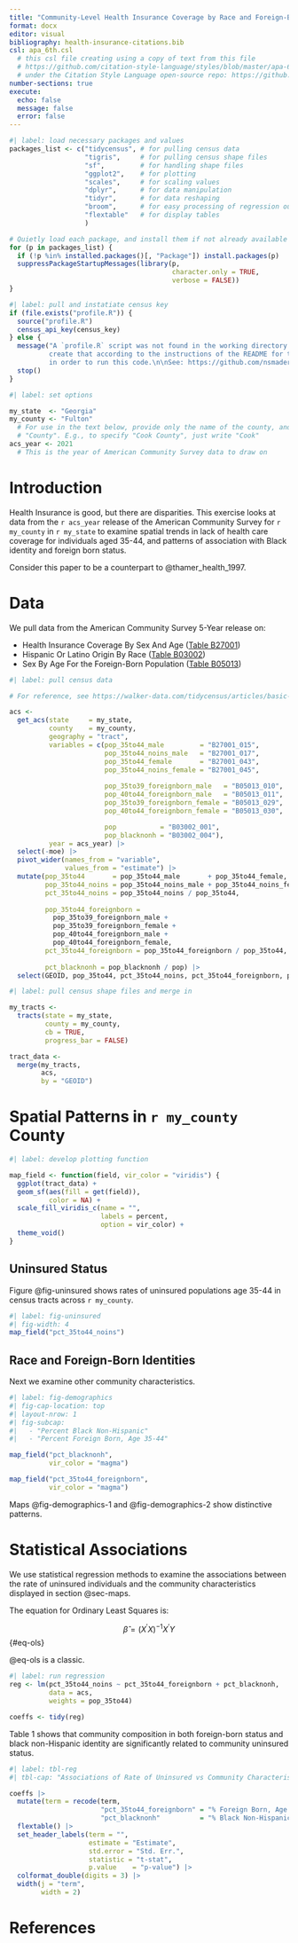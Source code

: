 ```yaml
---
title: "Community-Level Health Insurance Coverage by Race and Foreign-Born Status"
format: docx
editor: visual
bibliography: health-insurance-citations.bib
csl: apa_6th.csl
  # this csl file creating using a copy of text from this file
  # https://github.com/citation-style-language/styles/blob/master/apa-6th-edition.csl
  # under the Citation Style Language open-source repo: https://github.com/citation-style-language
number-sections: true
execute: 
  echo: false
  message: false
  error: false
---
```


```r
#| label: load necessary packages and values
packages_list <- c("tidycensus", # for pulling census data
                   "tigris",     # for pulling census shape files
                   "sf",         # for handling shape files
                   "ggplot2",    # for plotting 
                   "scales",     # for scaling values
                   "dplyr",      # for data manipulation
                   "tidyr",      # for data reshaping
                   "broom",      # for easy processing of regression output
                   "flextable"   # for display tables
                   )

# Quietly load each package, and install them if not already available
for (p in packages_list) {
  if (!p %in% installed.packages()[, "Package"]) install.packages(p)
  suppressPackageStartupMessages(library(p, 
                                         character.only = TRUE,
                                         verbose = FALSE))
}
```

```r
#| label: pull and instatiate census key
if (file.exists("profile.R")) {
  source("profile.R")
  census_api_key(census_key)
} else {
  message("A `profile.R` script was not found in the working directory. You need to
          create that according to the instructions of the README for this repository
          in order to run this code.\n\nSee: https://github.com/nsmader/git-quarto-demo")  
  stop()
}
```

```r
#| label: set options

my_state  <- "Georgia"
my_county <- "Fulton" 
  # For use in the text below, provide only the name of the county, and omit
  # "County". E.g., to specify "Cook County", just write "Cook"
acs_year <- 2021
  # This is the year of American Community Survey data to draw on
```

# Introduction

Health Insurance is good, but there are disparities. This exercise looks at data from the `r acs_year` release of the American Community Survey for `r my_county` in `r my_state` to examine spatial trends in lack of health care coverage for individuals aged 35-44, and patterns of association with Black identity and foreign born status.

Consider this paper to be a counterpart to @thamer_health_1997.

# Data

We pull data from the American Community Survey 5-Year release on:

* Health Insurance Coverage By Sex And Age ([Table B27001](https://www.socialexplorer.com/data/ACS2021_5yr/metadata/?ds=ACS21_5yr&table=B27010))
* Hispanic Or Latino Origin By Race ([Table B03002](https://www.socialexplorer.com/data/ACS2021_5yr/metadata/?ds=ACS21_5yr&table=B03002))
* Sex By Age For the Foreign-Born Population ([Table B05013](https://www.socialexplorer.com/data/ACS2021_5yr/metadata/?ds=ACS21_5yr&table=B05013))

```r
#| label: pull census data

# For reference, see https://walker-data.com/tidycensus/articles/basic-usage.html

acs <- 
  get_acs(state     = my_state, 
          county    = my_county,
          geography = "tract", 
          variables = c(pop_35to44_male         = "B27001_015",
                        pop_35to44_noins_male   = "B27001_017",
                        pop_35to44_female       = "B27001_043",
                        pop_35to44_noins_female = "B27001_045",
                        
                        pop_35to39_foreignborn_male   = "B05013_010",
                        pop_40to44_foreignborn_male   = "B05013_011",
                        pop_35to39_foreignborn_female = "B05013_029",
                        pop_40to44_foreignborn_female = "B05013_030",

                        pop           = "B03002_001",
                        pop_blacknonh = "B03002_004"),
          year = acs_year) |>
  select(-moe) |>
  pivot_wider(names_from = "variable",
              values_from = "estimate") |>
  mutate(pop_35to44       = pop_35to44_male       + pop_35to44_female,
         pop_35to44_noins = pop_35to44_noins_male + pop_35to44_noins_female,
         pct_35to44_noins = pop_35to44_noins / pop_35to44,
         
         pop_35to44_foreignborn = 
           pop_35to39_foreignborn_male +
           pop_35to39_foreignborn_female +
           pop_40to44_foreignborn_male +
           pop_40to44_foreignborn_female,
         pct_35to44_foreignborn = pop_35to44_foreignborn / pop_35to44,
         
         pct_blacknonh = pop_blacknonh / pop) |>
  select(GEOID, pop_35to44, pct_35to44_noins, pct_35to44_foreignborn, pct_blacknonh)
```

```r
#| label: pull census shape files and merge in 

my_tracts <- 
  tracts(state = my_state, 
         county = my_county,
         cb = TRUE,
         progress_bar = FALSE)

tract_data <- 
  merge(my_tracts,
        acs,
        by = "GEOID")
```


# Spatial Patterns in `r my_county` County {#sec-maps}

```r
#| label: develop plotting function

map_field <- function(field, vir_color = "viridis") {
  ggplot(tract_data) +
  geom_sf(aes(fill = get(field)),
          color = NA) +
  scale_fill_viridis_c(name = "",
                       labels = percent,
                       option = vir_color) +
  theme_void()
}
```

## Uninsured Status

Figure @fig-uninsured shows rates of uninsured populations age 35-44 in census tracts across `r my_county`.

```r
#| label: fig-uninsured
#| fig-width: 4
map_field("pct_35to44_noins")
```

## Race and Foreign-Born Identities

Next we examine other community characteristics.

```r
#| label: fig-demographics
#| fig-cap-location: top
#| layout-nrow: 1
#| fig-subcap: 
#|   - "Percent Black Non-Hispanic"
#|   - "Percent Foreign Born, Age 35-44"

map_field("pct_blacknonh", 
          vir_color = "magma")

map_field("pct_35to44_foreignborn",
          vir_color = "magma")
```

Maps @fig-demographics-1 and @fig-demographics-2 show distinctive patterns.

# Statistical Associations

We use statistical regression methods to examine the associations between the rate of uninsured individuals and the community characteristics displayed in section @sec-maps.

The equation for Ordinary Least Squares is:

$$\hat{\beta}=(X^{\prime}X)^{-1}X^{\prime}Y$$ {#eq-ols}

@eq-ols is a classic.

```r
#| label: run regression
reg <- lm(pct_35to44_noins ~ pct_35to44_foreignborn + pct_blacknonh, 
          data = acs,
          weights = pop_35to44)

coeffs <- tidy(reg)
```

Table 1 shows that community composition in both foreign-born status and black non-Hispanic identity are significantly related to community uninsured status.

```r
#| label: tbl-reg
#| tbl-cap: "Associations of Rate of Uninsured vs Community Characteristics"

coeffs |>
  mutate(term = recode(term, 
                       "pct_35to44_foreignborn" = "% Foreign Born, Age 35-44",
                       "pct_blacknonh"          = "% Black Non-Hispanic")) |>
  flextable() |> 
  set_header_labels(term = "",
                    estimate = "Estimate",
                    std.error = "Std. Err.",
                    statistic = "t-stat",
                    p.value    = "p-value") |>
  colformat_double(digits = 3) |>
  width(j = "term",
        width = 2)
```


# References

::: {#refs}
:::

